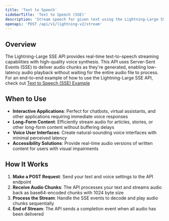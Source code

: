 ```yaml
---
title: 'Text to Speech'
sidebarTitle: 'Text to Speech (SSE)'
description: 'Stream speech for given text using the Lightning-Large SSE API'
openapi: 'POST /api/v1/lightning-v2/stream'
---
```


## Overview

The Lightning-Large SSE API provides real-time text-to-speech streaming capabilities with high-quality voice synthesis. This API uses Server-Sent Events (SSE) to deliver audio chunks as they're generated, enabling low-latency audio playback without waiting for the entire audio file to process.
For an end-to-end example of how to use the Lightning-Large SSE API, check out [Text to Speech (SSE) Example](https://github.com/smallest-inc/waves-examples/blob/main/lightning_large/http_streaming/http_streaming_api.py)

## When to Use

- **Interactive Applications**: Perfect for chatbots, virtual assistants, and other applications requiring immediate voice responses
- **Long-Form Content**: Efficiently stream audio for articles, stories, or other long-form content without buffering delays
- **Voice User Interfaces**: Create natural-sounding voice interfaces with minimal perceived latency
- **Accessibility Solutions**: Provide real-time audio versions of written content for users with visual impairments

## How It Works

1. **Make a POST Request**: Send your text and voice settings to the API endpoint
2. **Receive Audio Chunks**: The API processes your text and streams audio back as base64-encoded chunks with 1024 byte size
3. **Process the Stream**: Handle the SSE events to decode and play audio chunks sequentially
4. **End of Stream**: The API sends a completion event when all audio has been delivered
